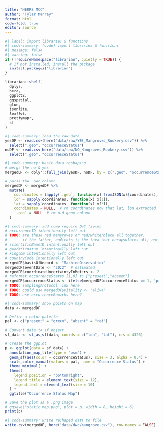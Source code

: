 ```yaml
---
title: "NERRS MCC"
author: "Tylar Murray"
format: html
code-fold: true
editor: source
---
```


```R
#| label: import libraries & functions
#| code-summary: (code) import libraries & functions
#| message: false
#| warning: false
if (!requireNamespace("librarian", quietly = TRUE)) {
  # If not installed, install the package
  install.packages("librarian")
}

librarian::shelf(
  dplyr,
  here,
  ggplot2,
  ggspatial,
  glue,
  jsonlite,
  leaflet,
  prettymapr,
  sf
)
```

```R
#| code-summary: load the raw data
yesDF <- read.csv(here("data/raw/YES_Mangroves_Rookery.csv")) %>%
  select(".geo", "occurrenceStatus")
noDF <- read.csv(here("data/raw/NO_Mangroves_Rookery.csv")) %>%
  select(".geo", "occurrenceStatus")
```
```R
#| code-summary: basic data reshaping
# merge the no & yes
mergedDF <- dplyr::full_join(yesDF, noDF, by = c(".geo", "occurrenceStatus"))

# parse the .geo column
mergedDF <- mergedDF %>%
  mutate(
    coordinates = lapply(`.geo`, function(x) fromJSON(x)$coordinates),
    lon = sapply(coordinates, function(x) x[1]),
    lat = sapply(coordinates, function(x) x[2]),
    coordinates = NULL,  # rm coordinates now that lat, lon extracted
    `.geo` = NULL  # rm old geom column
  )
```

```R
#| code-summary: add some require DwC fields
# occurrenceID intentionally left out
# TODO: are these red mangroves or red/white/black all together.
#       if the latter, eudicots is the taxa that encapsulates all; not helpful. 
# scientificNameID intentionally left out
# geodeticDatum intentionally left out
# kingdom intentionally left out
# countryCode intentionally left out
mergedDF$basisOfRecord <- "MachineObservation"
mergedDF$eventDate <- "2022"  # estimated
mergedDF$coordinateUncertaintyInMeters <- 2
# reformat occurrenceStatus [1,0] to ["present","absent"]
mergedDF$occurrenceStatus <- ifelse(mergedDF$occurrenceStatus == 1, 'present', 'absent')
# TODO: samplingProtocol link here
# TODO: could use mergedDF$vitality <- "alive"
# TODO: use occurrenceRemarks here?
```

```R
#| code-summary: show points on map
data <- mergedDF

# Define a color palette
pal <- c("present" = "green", "absent" = "red")

# Convert data to sf object
sf_data <- st_as_sf(data, coords = c("lon", "lat"), crs = 4326)

# Create the ggplot
p <- ggplot(data = sf_data) +
  annotation_map_tile(type = "osm") +
  geom_sf(aes(color = occurrenceStatus), size = 3, alpha = 0.4) +
  scale_color_manual(values = pal, name = "Occurrence Status") +
  theme_minimal() +
  theme(
    legend.position = "bottomright",
    legend.title = element_text(size = 12),
    legend.text = element_text(size = 10)
  ) +
  ggtitle("Occurrence Status Map")

# Save the plot as a .png image
# ggsave("static_map.png", plot = p, width = 8, height = 6)
print(p)

```

```R
#| code-summary: write reshaped data to file
write.csv(mergedDF, here("data/dwc/mangrove.csv"), row.names = FALSE)
```   
